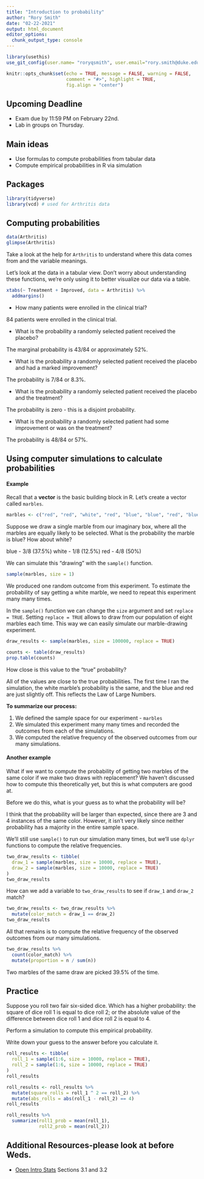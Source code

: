 ```yaml
---
title: "Introduction to probability"
author: "Rory Smith"
date: "02-22-2021"
output: html_document
editor_options: 
  chunk_output_type: console
---
```


```r
library(usethis)
use_git_config(user.name= "roryqsmith", user.email="rory.smith@duke.edu")
```

```r
knitr::opts_chunk$set(echo = TRUE, message = FALSE, warning = FALSE,
                      comment = "#>", highlight = TRUE,
                      fig.align = "center")
```

## Upcoming Deadline

- Exam due by 11:59 PM on February 22nd.
- Lab in groups on Thursday.

## Main ideas

- Use formulas to compute probabilities from tabular data
- Compute empirical probabilities in R via simulation

## Packages

```r
library(tidyverse)
library(vcd) # used for Arthritis data
```

## Computing probabilities

```r
data(Arthritis)
glimpse(Arthritis)
```

Take a look at the help for `Arthritis` to understand where this data comes
from and the variable meanings.

Let's look at the data in a tabular view. Don't worry about understanding these
functions, we're only using it to better visualize our data via a table.

```r
xtabs(~ Treatment + Improved, data = Arthritis) %>% 
  addmargins()
```

- How many patients were enrolled in the clinical trial?

84 patients were enrolled in the clinical trial.

- What is the probability a randomly selected patient received the placebo?

The marginal probability is 43/84 or approximately 52%.

- What is the probability a randomly selected patient received the placebo
  and had a marked improvement?
  
The probability is 7/84 or 8.3%.
  
- What is the probability a randomly selected patient received the placebo
  and the treatment?
  
The probability is zero - this is a disjoint probability.
  
- What is the probability a randomly selected patient had some improvement or
  was on the treatment?
  
The probability is 48/84 or 57%.

## Using computer simulations to calculate probabilities

#### Example

Recall that a **vector** is the basic building block in R. Let's create
a vector called `marbles`.

```r
marbles <- c("red", "red", "white", "red", "blue", "blue", "red", "blue")
```

Suppose we draw a single marble from our imaginary box, where all the marbles
are equally likely to be selected. What is the probability the marble is blue? 
How about white?

blue - 3/8 (37.5%)
white - 1/8 (12.5%)
red - 4/8 (50%)

We can simulate this "drawing" with the `sample()` function.

```r
sample(marbles, size = 1)
```

We produced one random outcome from this experiment. To estimate the probability 
of say getting a white marble, we need to repeat this experiment many many
times.

In the `sample()` function we can change the `size` argument and set
`replace = TRUE`. Setting `replace = TRUE` allows to draw from our population
of eight marbles each time. This way we can easily simulate our marble-drawing 
experiment.

```r
draw_results <- sample(marbles, size = 100000, replace = TRUE)
```

```r
counts <- table(draw_results)
prop.table(counts)
```

How close is this value to the "true" probability?

All of the values are close to the true probabilities. The first time I ran the simulation, the white marble's probability is the same, and the blue and red are just slightly off. This reflects the Law of Large Numbers.

**To summarize our process:**

1. We defined the sample space for our experiment - `marbles`
2. We simulated this experiment many many times and recorded the outcomes from
   each of the simulations.
3. We computed the relative frequency of the observed outcomes from our many
   simulations.
   
#### Another example

What if we want to compute the probability of getting two marbles of the same
color if we make two draws with replacement? We haven't discussed how to
compute this theoretically yet, but this is what computers are good at.

Before we do this, what is your guess as to what the probability will be?

I think that the probability will be larger than expected, since there are 3 and 4 instances of the same color. However, it isn't very likely since neither probability has a majority in the entire sample space.

We'll still use `sample()` to run our simulation many times, but we'll
use `dplyr` functions to compute the relative frequencies.

```r
two_draw_results <- tibble(
  draw_1 = sample(marbles, size = 10000, replace = TRUE),
  draw_2 = sample(marbles, size = 10000, replace = TRUE)
)
two_draw_results
```

How can we add a variable to `two_draw_results` to see if `draw_1` and `draw_2`
match?

```r
two_draw_results <- two_draw_results %>% 
  mutate(color_match = draw_1 == draw_2)
two_draw_results
```

All that remains is to compute the relative frequency of the observed outcomes 
from our many simulations.

```r
two_draw_results %>% 
  count(color_match) %>% 
  mutate(proportion = n / sum(n))
```

Two marbles of the same draw are picked 39.5% of the time.

## Practice

Suppose you roll two fair six-sided dice. Which has a higher probability:
the square of dice roll 1 is equal to dice roll 2; or the absolute value of the
difference between dice roll 1 and dice roll 2 is equal to 4.

Perform a simulation to compute this empirical probability.

Write down your guess to the answer before you calculate it.

```r
roll_results <- tibble(
  roll_1 = sample(1:6, size = 10000, replace = TRUE),
  roll_2 = sample(1:6, size = 10000, replace = TRUE)
)
roll_results
```

```r
roll_results <- roll_results %>% 
  mutate(square_rolls = roll_1 ^ 2 == roll_2) %>%
  mutate(abs_rolls = abs(roll_1 - roll_2) == 4)
roll_results
```

```r
roll_results %>% 
  summarize(roll1_prob = mean(roll_1),
            roll2_prob = mean(roll_2))
```

## Additional Resources-please look at before Weds.

- [Open Intro Stats](https://www.openintro.org/book/os/) Sections 3.1 and 3.2
